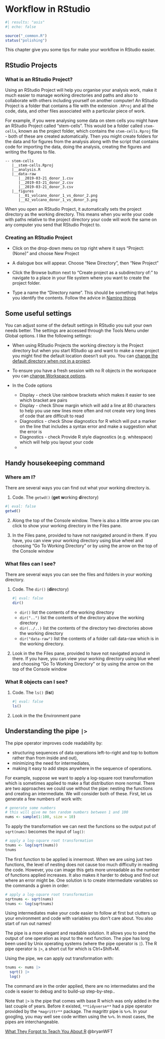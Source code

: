 # Workflow in RStudio

```r
#| results: "asis"
#| echo: false

source("_common.R")
status("polishing")
```

This chapter give you some tips for make your workflow in RStudio easier.

## RStudio Projects

### What is an RStudio Project?

Using an RStudio Project will help you organise your analysis work, make it much easier to manage working directories and paths and also to collaborate with others including yourself on another computer! An RStudio Project is a folder that contains a file with the extension `.RProj` and all the code, data, and other files associated with a particular piece of work.

For example, if you were analysing some data on stem cells you might have an RStudio Project called "stem-cells". This would be a folder called `stem-cells`, known as the project folder, which contains the `stem-cells.Rproj` file - both of these are created automatically. Then you might create folders for the data and for figures from the analysis along with the script that contains code for importing the data, doing the analysis, creating the figures and writing the figures to file.

```
-- stem-cells
   |__stem-cells.Rproj
   |__analysis.R
   |__data-raw
      |__2019-03-21_donor_1.csv
      |__2019-03-21_donor_2.csv
      |__2019-03-21_donor_3.csv
   |__figures
      |__01_volcano_donor_1_vs_donor_2.png
      |__02_volcano_donor_1_vs_donor_3.png

```
When you open an RStudio Project, it automatically sets the project directory as the working directory. This means when you write your code with paths relative to the project directory your code will work the same on any computer you send that RStudio Project to.


### Creating an RStudio Project

-   Click on the drop-down menu on top right where it says "Project: (None)" and choose New Project

-   A dialogue box will appear. Choose "New Directory", then "New Project"

-   Click the Browse button next to "Create project as a subdirectory of:" to navigate to a place in your file system where you want to create the project folder. 

-   Type a name the "Directory name". This should be something that helps you identify the contents. Follow the advice in [Naming things](organising_work.html#naming-things)


## Some useful settings

You can adjust some of the default settings in RStudio you suit your own needs better. The settings are accessed through the Tools Menu under Global options. I like the following settings:

-   When using RStudio Projects the working directory is the Project directory but when you start RStudio up and want to make a new project you might find the default location doesn't suit you. You can [change the default directory when not in a project](first_steps_rstudio.html#changing-some-defaults-to-make-life-easier).

-   To ensure you have a fresh session with no R objects in the workspace you can [change Workspace options](first_steps_rstudio.html#changing-some-defaults-to-make-life-easier).

-   In the Code options
     
     -   Display - check Use rainbow brackets which makes it easier to see which bracket are pairs
     -   Display - check Show margin which will add a line at 80 characters to help you use new lines more often and not create very long lines of code that are difficult to read
     -   Diagnostics - check Show diagnostics for R which will put a marker on the line that includes a syntax error and make a suggestion what the error is
     -   Diagnostics - check Provide R style diagnostics (e.g. whitespace) which will help you layout your code
     -   

## Handy housekeeping command

### Where am I?

There are several ways you can find out what your working directory is.

1.  Code. The `getwd()` (**get** **w**orking **d**irectory)

```r
#| eval: false
getwd()
```

2.  Along the top of the Console window. There is also a little arrow you can click to show your working directory in the Files pane.

3.  In the Files pane, provided to have not navigated around in there. If you have, you can view your working directory using blue wheel and choosing "Go To Working Directory" or by using the arrow on the top of the Console window

### What files can I see?

There are several ways you can see the files and folders in your working directory.

1.  Code. The `dir()` (**dir**ectory)

    ```r
    #| eval: false
    dir()
    ```

    -   `dir()` list the contents of the working directory
    -   `dir("..")` list the contents of the directory above the working directory
    -   `dir(../..)` list the contents of the directory two directories above the working directory
    -   `dir("data-raw")` list the contents of a folder call data-raw which is in the working directory.

2.  Look in the the Files pane, provided to have not navigated around in there. If you have, you can view your working directory using blue wheel and choosing "Go To Working Directory" or by using the arrow on the top of the Console window

### What R objects can I see?

1.  Code. The `ls()` (**l**i**s**t)

    ```r
    #| eval: false
    ls()
    ```

2.  Look in the the Environment pane

## Understanding the pipe `|>`

The pipe operator improves code readability by:

-   structuring sequences of data operations left-to-right and top to bottom rather than from inside and out),
-   minimizing the need for intermediates,
-   making it easy to add steps anywhere in the sequence of operations.

For example, suppose we want to apply a log-square root transformation which is sometimes applied to make a flat distribution more normal. There are two approaches we could use without the pipe: nesting the functions and creating an intermediate. We will consider both of these. First, let us generate a few numbers of work with:

```r
# generate some numbers
# this will give me ten random numbers between 1 and 100
nums <- sample(1:100, size = 10)
```

To apply the transformation we can nest the functions so the output put of `sqrt(nums)` becomes the input of `log()`:

```r
# apply a log-square root transformation
tnums <- log(sqrt(nums))
tnums
```

The first function to be applied is innermost. When we are using just two functions, the level of nesting does not cause too much difficulty in reading the code. However, you can image this gets more unreadable as the number of functions applied increases. It also makes it harder to debug and find out where an error might be. One solution is to create intermediate variables so the commands a given in order:

```r
# apply a log-square root transformation
sqrtnums <- sqrt(nums)
tnums <- log(sqrtnums)
```

Using intermediates make your code easier to follow at first but clutters up your environment and code with variables you don't care about. You also start of run out names!

The pipe is a more elegant and readable solution. It allows you to send the output of one operation as input to the next function. The pipe has long been used by Unix operating systems (where the pipe operator is `|`). The R pipe operator is `|>`, a short cut for which is Ctrl+Shift+M.

Using the pipe, we can apply out transformation with:

```r
tnums <- nums |> 
  sqrt() |> 
  log()
```

The command are in the order applied, there are no intermediates and the code is easier to debug and to build-up step-by-step..

Note that `|>` is the pipe that comes with base R which was only added in the last couple of years. Before it existed, `**tidyverse**` had a pipe operator provided by the `*magrittr**` package. The magrittr pipe is `%>%`. In your googling, you may well see code written using the `%>%`. In most cases, the pipes are interchangeable.

[What They Forgot to Teach You About R](https://rstats.wtf/) @bryanWFT
